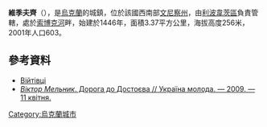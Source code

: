 {{coord|49|6|13|N|28|58|38|E|scale:30000|display=title}}

'''維季夫齊'''（{{lang-uk|Війтівці}}），是[[烏克蘭|烏克蘭]]的城鎮，位於該國西南部[[文尼察州|文尼察州]]，由[[利波韋茨區|利波韋茨區]]負責管轄，處於[[索博克河|索博克河]]畔，始建於1446年，面積3.37平方公里，海拔高度256米，2001年人口603。

==參考資料==
* [http://gska2.rada.gov.ua/pls/z7502/A005?rdat1=11.04.2015&rf7571=2163 Війтівці]{{dead link|date=2018年4月 |bot=InternetArchiveBot |fix-attempted=yes }}
* [http://www.umoloda.kiev.ua/number/1388/164/48955/ ''Віктор Мельник''. Дорога до Достоєва // Україна молода. — 2009. — 11 квітня.] {{Wayback|url=http://www.umoloda.kiev.ua/number/1388/164/48955/ |date=20160305094434 }}

{{Ukraine-geo-stub}}
[[Category:烏克蘭城市|Category:烏克蘭城市]]